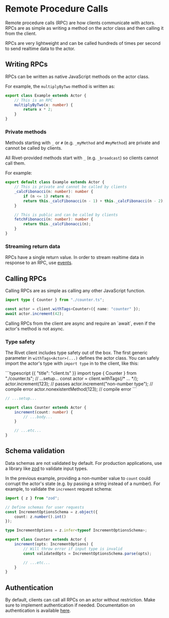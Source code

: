 # Remote Procedure Calls

Remote procedure calls (RPC) are how clients communicate with actors. RPCs are as simple as writing a method on the actor class and then calling it from the client.

<Tip>
    RPCs are very lightweight and can be called hundreds of times per second to send realtime data to the actor.
</Tip>

## Writing RPCs

RPCs can be written as native JavaScript methods on the actor class.

For example, the `multiplyByTwo` method is written as:

```typescript
export class Example extends Actor {
    // This is an RPC
    multiplyByTwo(x: number) {
        return x * 2;
    }
}
```

### Private methods

Methods starting with `_` or `#` (e.g. `_myMethod` and `#myMethod`) are private and cannot be called by clients.

All Rivet-provided methods start with `_` (e.g. `_broadcast`) so clients cannot call them.

For example:

```typescript
export default class Example extends Actor {
    // This is private and cannot be called by clients
    _calcFibonacci(n: number): number {
        if (n <= 1) return n;
        return this._calcFibonacci(n - 1) + this._calcFibonacci(n - 2);
    }

    // This is public and can be called by clients
    fetchFibonacci(n: number): number {
        return this._calcFibonacci(n);
    }
}
```

### Streaming return data

RPCs have a single return value. In order to stream realtime data in response to an RPC, use [events](/docs/events).

## Calling RPCs

Calling RPCs are as simple as calling any other JavaScript function.

```typescript
import type { Counter } from "./counter.ts";

const actor = client.withTags<Counter>({ name: "counter" });
await actor.increment(42);
```

<Warning>
    Calling RPCs from the client are async and require an `await`, even if the actor's method is not async.
</Warning>

### Type safety

The Rivet client includes type safety out of the box. The first generic parameter in `withTags<Actor>(...)` defines the actor class. You can safely import the actor's type with `import type` in to the client, like this:

<CodeGroup>
```typescript {{ "title": "client.ts" }}
import type { Counter } from "./counter.ts";
// ...setup...
const actor = client.withTags<Counter>(/* ... */);
actor.increment(123);  // passes
actor.increment("non-number type");  // compile error
actor.nonexistentMethod(123);  // compile error
```

```typescript {{ "title": "actor.ts" }}
// ...setup...

export class Counter extends Actor {
    increment(count: number) {
        // ...body...
    }

    // ...etc...
}
```
</CodeGroup>

## Schema validation

Data schemas are not validated by default. For production applications, use a library like [zod](https://zod.dev/) to validate input types.

In the previous example, providing a non-number value to `count` could corrupt the actor's state (e.g. by passing a string instead of a number). For example, to validate the `increment` request schema:

```typescript
import { z } from "zod";

// Define schemas for user requests
const IncrementOptionsSchema = z.object({
    count: z.number().int()
});

type IncrementOptions = z.infer<typeof IncrementOptionsSchema>;

export class Counter extends Actor {
    increment(opts: IncrementOptions) {
        // Will throw error if input type is invalid
        const validatedOpts = IncrementOptionsSchema.parse(opts);

        // ...etc...
    }
}
```

## Authentication

By default, clients can call all RPCs on an actor without restriction. Make sure to implement authentication if needed. Documentation on authentication is available [here](/docs/authentication).
